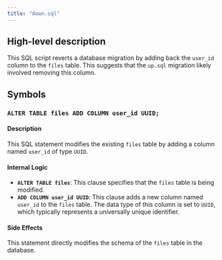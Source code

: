 ```yaml
---
title: "down.sql"
---
```


## High-level description
This SQL script reverts a database migration by adding back the `user_id` column to the `files` table. This suggests that the `up.sql` migration likely involved removing this column.

## Symbols

### `ALTER TABLE files ADD COLUMN user_id UUID;`
#### Description
This SQL statement modifies the existing `files` table by adding a column named `user_id` of type `UUID`. 

#### Internal Logic
- **`ALTER TABLE files`**: This clause specifies that the `files` table is being modified.
- **`ADD COLUMN user_id UUID`**: This clause adds a new column named `user_id` to the `files` table. The data type of this column is set to `UUID`, which typically represents a universally unique identifier. 

#### Side Effects
This statement directly modifies the schema of the `files` table in the database. 

